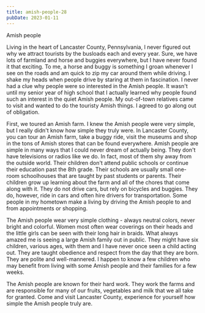 ```yaml
---
title: amish-people-28
pubDate: 2023-01-11
---
```


Amish people

Living in the heart of Lancaster County, Pennsylvania, I never figured out why we attract tourists by the busloads each and every year. Sure, we have lots of farmland and horse and buggies everywhere, but I have never found it that exciting. To me, a horse and buggy is something I groan whenever I see on the roads and am quick to zip my car around them while driving. I shake my heads when people drive by staring at them in fascination. I never had a clue why people were so interested in the Amish people. It wasn't until my senior year of high school that I actually learned why people found such an interest in the quiet Amish people. My out-of-town relatives came to visit and wanted to do the touristy Amish things. I agreed to go along out of obligation.

First, we toured an Amish farm. I knew the Amish people were very simple, but I really didn't know how simple they truly were. In Lancaster County, you can tour an Amish farm, take a buggy ride, visit the museums and shop in the tons of Amish stores that can be found everywhere. Amish people are simple in many ways that I could never dream of actually being. They don't have televisions or radios like we do. In fact, most of them shy away from the outside world. Their children don't attend public schools or continue their education past the 8th grade. Their schools are usually small one-room schoolhouses that are taught by past students or parents. Their children grow up learning about the farm and all of the chores that come along with it. They do not drive cars, but rely on bicycles and buggies. They do, however, ride in cars and often hire drivers for transportation. Some people in my hometown make a living by driving the Amish people to and from appointments or shopping. 

The Amish people wear very simple clothing - always neutral colors, never bright and colorful. Women most often wear coverings on their heads and the little girls can be seen with their long hair in braids. What always amazed me is seeing a large Amish family out in public. They might have six children, various ages, with them and I have never once seen a child acting out. They are taught obedience and respect from the day that they are born. They are polite and well-mannered. I happen to know a few children who may benefit from living with some Amish people and their families for a few weeks. 

The Amish people are known for their hard work. They work the farms and are responsible for many of our fruits, vegetables and milk that we all take for granted. Come and visit Lancaster County, experience for yourself how simple the Amish people truly are.